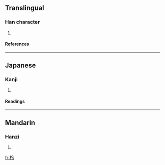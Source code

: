 ==Translingual==
===Han character===
{{Han char|rn=75|rad=木|as=05|sn=9|four=4892<sub>7</sub>|canj=木人戈戈 (DOII)}}
# {{defn|Han|sort=木05}}
====References====
{{Han ref|kx=0518.060|dkj=14601|dj=0906.080|hdz=21186.070|uh=67C3|ud=26563|bh=CF61|bd=53089}}

----
==Japanese==
===Kanji===
{{ja-kanji|grade=|rs=木05}}
# {{defn|Japanese}} 
====Readings====
{{ja-readings|on=[[れい]] (rei), [[りょう]] (ryō)|kun=}}

----
==Mandarin==
===Hanzi===
{{cmn-hanzi|pin=[[bìng]] ([[bing4]]), [[líng]] ([[ling2]])|wg=ping<sup>4</sup>, ling<sup>2</sup>}}
# {{defn|Mandarin}}

[[fr:柃]]